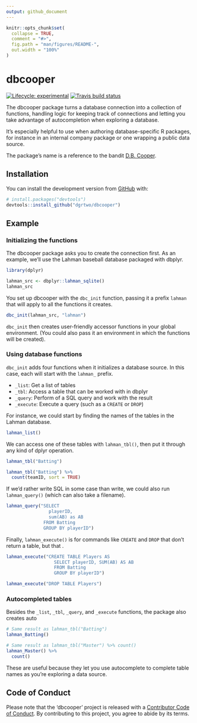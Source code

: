 ```yaml
---
output: github_document
---
```


<!-- README.md is generated from README.Rmd. Please edit that file -->

```r
knitr::opts_chunk$set(
  collapse = TRUE,
  comment = "#>",
  fig.path = "man/figures/README-",
  out.width = "100%"
)
```

# dbcooper

<!-- badges: start -->
[![Lifecycle: experimental](https://img.shields.io/badge/lifecycle-experimental-orange.svg)](https://www.tidyverse.org/lifecycle/#experimental)
[![Travis build status](https://travis-ci.org/chriscardillo/remotedb.svg?branch=master)](https://travis-ci.org/dgrtwo/dbcooper)
<!-- badges: end -->

The dbcooper package turns a database connection into a collection of functions, handling logic for keeping track of connections and letting you take advantage of autocompletion when exploring a database.

It's especially helpful to use when authoring database-specific R packages, for instance in an internal company package or one wrapping a public data source.

The package's name is a reference to the bandit [D.B. Cooper](https://en.wikipedia.org/wiki/D._B._Cooper).

## Installation

You can install the development version from [GitHub](https://github.com/) with:

``` r
# install.packages("devtools")
devtools::install_github("dgrtwo/dbcooper")
```

## Example

### Initializing the functions

The dbcooper package asks you to create the connection first. As an example, we'll use the Lahman baseball database packaged with dbplyr.

```r
library(dplyr)

lahman_src <- dbplyr::lahman_sqlite()
lahman_src
```

You set up dbcooper with the `dbc_init` function, passing it a prefix `lahman` that will apply to all the functions it creates.

```r
dbc_init(lahman_src, "lahman")
```

`dbc_init` then creates user-friendly accessor functions in your global environment. (You could also pass it an environment in which the functions will be created).

### Using database functions

`dbc_init` adds four functions when it initializes a database source. In this case, each will start with the `lahman_` prefix.

* `_list`: Get a list of tables
* `_tbl`: Access a table that can be worked with in dbplyr
* `_query`: Perform of a SQL query and work with the result
* `_execute`: Execute a query (such as a `CREATE` or `DROP`)

For instance, we could start by finding the names of the tables in the Lahman database.

```r
lahman_list()
```

We can access one of these tables with `lahman_tbl()`, then put it through any kind of dplyr operation.

```r
lahman_tbl("Batting")

lahman_tbl("Batting") %>%
  count(teamID, sort = TRUE)
```

If we'd rather write SQL in some case than write, we could also run `lahman_query()` (which can also take a filename).

```r
lahman_query("SELECT
                playerID,
                sum(AB) as AB
              FROM Batting
              GROUP BY playerID")
```

Finally, `lahman_execute()` is for commands like `CREATE` and `DROP` that don't return a table, but that .

```r
lahman_execute("CREATE TABLE Players AS
                  SELECT playerID, SUM(AB) AS AB
                  FROM Batting
                  GROUP BY playerID")

lahman_execute("DROP TABLE Players")
```

### Autocompleted tables

Besides the `_list`, `_tbl`, `_query`, and `_execute` functions, the package also creates auto

```r
# Same result as lahman_tbl("Batting")
lahman_Batting()

# Same result as lahman_tbl("Master") %>% count()
lahman_Master() %>%
  count()
```

These are useful because they let you use autocomplete to complete table names as you're exploring a data source.

## Code of Conduct

Please note that the 'dbcooper' project is released with a
[Contributor Code of Conduct](CODE_OF_CONDUCT.md).
By contributing to this project, you agree to abide by its terms.


